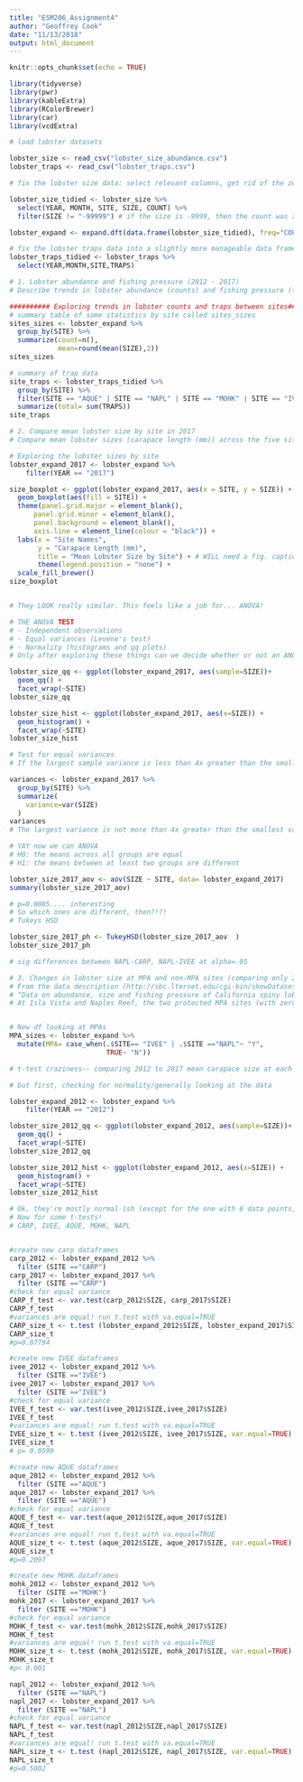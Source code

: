 ```yaml
---
title: "ESM206_Assignment4"
author: "Geoffrey Cook"
date: "11/13/2018"
output: html_document
---
```


```r
knitr::opts_chunk$set(echo = TRUE)
```

```r

library(tidyverse)
library(pwr)
library(kableExtra)
library(RColorBrewer)
library(car)
library(vcdExtra)

# load lobster datasets 

lobster_size <- read_csv("lobster_size_abundance.csv")
lobster_traps <- read_csv("lobster_traps.csv")

# fix the lobster size data: select relevant columns, get rid of the zero counts, expand so that each lobster has its own row

lobster_size_tidied <- lobster_size %>% 
  select(YEAR, MONTH, SITE, SIZE, COUNT) %>% 
  filter(SIZE != "-99999") # if the size is -9999, then the count was zero.

lobster_expand <- expand.dft(data.frame(lobster_size_tidied), freq="COUNT")

# fix the lobster traps data into a slightly more manageable data frame
lobster_traps_tidied <- lobster_traps %>% 
  select(YEAR,MONTH,SITE,TRAPS)

```



```r

# 1. Lobster abundance and fishing pressure (2012 - 2017)
# Describe trends in lobster abundance (counts) and fishing pressure (trap buoys) at the five locations from 2012 - 2017. Ignore transect information - we are only interested in evaluating abundance and pressure on the order of SITE. Note: you are not expected to use regression here - just think of ways to clearly describe annual totals visually and in text, noting important trends, events and differences.

########## Exploring trends in lobster counts and traps between sites##########
# summary table of some statistics by site called sites_sizes
sites_sizes <- lobster_expand %>% 
  group_by(SITE) %>% 
  summarize(count=n(),
            mean=round(mean(SIZE),2))
sites_sizes

# summary of trap data
site_traps <- lobster_traps_tidied %>% 
  group_by(SITE) %>%
  filter(SITE == "AQUE" | SITE == "NAPL" | SITE == "MOHK" | SITE == "IVEE" | SITE == "CARP") %>% 
  summarize(total= sum(TRAPS))
site_traps

```

```r

# 2. Compare mean lobster size by site in 2017
# Compare mean lobster sizes (carapace length (mm)) across the five sites for lobster observations collected in 2017. 

# Exploring the lobster sizes by site
lobster_expand_2017 <- lobster_expand %>% 
    filter(YEAR == "2017") 

size_boxplot <- ggplot(lobster_expand_2017, aes(x = SITE, y = SIZE)) +
  geom_boxplot(aes(fill = SITE)) +
  theme(panel.grid.major = element_blank(),
      panel.grid.minor = element_blank(), 
      panel.background = element_blank(),
      axis.line = element_line(colour = "black")) +
  labs(x = "Site Names",
       y = "Carapace Length (mm)", 
       title = "Mean Lobster Size by Site") + # WILL need a fig. caption instead of title in the report
       theme(legend.position = "none") +
  scale_fill_brewer()
size_boxplot


# They LOOK really similar. This feels like a job for... ANOVA!


```
```r
# THE ANOVA TEST
# - Independent observations
# - Equal variances (Levene's test)
# - Normality (histograms and qq plots)
# Only after exploring these things can we decide whether or not an ANOVA is appropriate to test these means. 

lobster_size_qq <- ggplot(lobster_expand_2017, aes(sample=SIZE))+
  geom_qq() +
  facet_wrap(~SITE)
lobster_size_qq

lobster_size_hist <- ggplot(lobster_expand_2017, aes(x=SIZE)) +
  geom_histogram() +
  facet_wrap(~SITE)
lobster_size_hist

# Test for equal variances
# If the largest sample variance is less than 4x greater than the smallest sample variance, then these are close enough to consider variances equal (an ANOVA is robust enough for this)

variances <- lobster_expand_2017 %>% 
  group_by(SITE) %>% 
  summarize(
    variance=var(SIZE)
  )
variances
# The largest variance is not more than 4x greater than the smallest variance! Yay

# YAY now we can ANOVA
# H0: the means across all groups are equal
# H1: the means between at least two groups are different

lobster_size_2017_aov <- aov(SIZE ~ SITE, data= lobster_expand_2017)
summary(lobster_size_2017_aov)

# p=0.0085.... interesting
# So which ones are different, then?!?!
# Tukeys HSD

lobster_size_2017_ph <- TukeyHSD(lobster_size_2017_aov  )
lobster_size_2017_ph

# sig differences between NAPL-CARP, NAPL-IVEE at alpha=.05
```



```r

# 3. Changes in lobster size at MPA and non-MPA sites (comparing only 2012 and 2017 sizes)
# From the data description (http://sbc.lternet.edu/cgi-bin/showDataset.cgi?docid=knb-lter-sbc.77):
# “Data on abundance, size and fishing pressure of California spiny lobster (Panulirus interruptus) are collected along the mainland coast of the Santa Barbara Channel. Spiny lobsters are an important predator in giant kelp forests off southern California. Two SBC LTER study reefs are located in or near the California Fish and Game Network of Marine Protected Areas (MPA), Naples and Isla Vista, both established as MPAs on 2012-01-01. MPAs provide a unique opportunity to investigate the effects of fishing on kelp forest community dynamics. Sampling began in 2012 and is ongoing.”
# At Isla Vista and Naples Reef, the two protected MPA sites (with zero fishing pressure), how do lobster sizes in 2012 and 2017 compare? At the non-MPA sites?


# New df looking at MPAs
MPA_sizes <- lobster_expand %>% 
  mutate(MPA= case_when(.$SITE== "IVEE" | .$SITE =="NAPL"~ "Y",
                        TRUE~ "N"))

# t-test craziness-- comparing 2012 to 2017 mean carapace size at each of the 5 sites

# but first, checking for normality/generally looking at the data

lobster_expand_2012 <- lobster_expand %>% 
    filter(YEAR == "2012") 

lobster_size_2012_qq <- ggplot(lobster_expand_2012, aes(sample=SIZE))+
  geom_qq() +
  facet_wrap(~SITE)
lobster_size_2012_qq

lobster_size_2012_hist <- ggplot(lobster_expand_2012, aes(x=SIZE)) +
  geom_histogram() +
  facet_wrap(~SITE)
lobster_size_2012_hist

# Ok, they're mostly normal-ish (except for the one with 6 data points, so yikes!)
# Now for some t-tests!
# CARP, IVEE, AQUE, MOHK, NAPL


#create new carp dataframes
carp_2012 <- lobster_expand_2012 %>% 
  filter (SITE =="CARP")
carp_2017 <- lobster_expand_2017 %>% 
  filter (SITE =="CARP")
#check for equal variance
CARP_f_test <- var.test(carp_2012$SIZE, carp_2017$SIZE)
CARP_f_test
#variances are equal! run t.test with va.equal=TRUE
CARP_size_t <- t.test (lobster_expand_2012$SIZE, lobster_expand_2017$SIZE, var.equal=TRUE)
CARP_size_t
#p=0.07794

#create new IVEE dataframes
ivee_2012 <- lobster_expand_2012 %>% 
  filter (SITE =="IVEE")
ivee_2017 <- lobster_expand_2017 %>% 
  filter (SITE =="IVEE")
#check for equal variance
IVEE_f_test <- var.test(ivee_2012$SIZE,ivee_2017$SIZE)
IVEE_f_test
#variances are equal! run t.test with va.equal=TRUE
IVEE_size_t <- t.test (ivee_2012$SIZE, ivee_2017$SIZE, var.equal=TRUE)
IVEE_size_t
# p= 0.0599

#create new AQUE dataframes
aque_2012 <- lobster_expand_2012 %>% 
  filter (SITE =="AQUE")
aque_2017 <- lobster_expand_2017 %>% 
  filter (SITE =="AQUE")
#check for equal variance
AQUE_f_test <- var.test(aque_2012$SIZE,aque_2017$SIZE)
AQUE_f_test
#variances are equal! run t.test with va.equal=TRUE
AQUE_size_t <- t.test (aque_2012$SIZE, aque_2017$SIZE, var.equal=TRUE)
AQUE_size_t
#p=0.2097

#create new MOHK dataframes
mohk_2012 <- lobster_expand_2012 %>% 
  filter (SITE =="MOHK")
mohk_2017 <- lobster_expand_2017 %>% 
  filter (SITE =="MOHK")
#check for equal variance
MOHK_f_test <- var.test(mohk_2012$SIZE,mohk_2017$SIZE)
MOHK_f_test
#variances are equal! run t.test with va.equal=TRUE
MOHK_size_t <- t.test (mohk_2012$SIZE, mohk_2017$SIZE, var.equal=TRUE)
MOHK_size_t
#p< 0.001 

napl_2012 <- lobster_expand_2012 %>% 
  filter (SITE =="NAPL")
napl_2017 <- lobster_expand_2017 %>% 
  filter (SITE =="NAPL")
#check for equal variance
NAPL_f_test <- var.test(napl_2012$SIZE,napl_2017$SIZE)
NAPL_f_test
#variances are equal! run t.test with va.equal=TRUE
NAPL_size_t <- t.test (napl_2012$SIZE, napl_2017$SIZE, var.equal=TRUE)
NAPL_size_t
#p=0.5002

```

